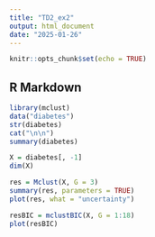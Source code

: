 ```yaml
---
title: "TD2_ex2"
output: html_document
date: "2025-01-26"
---
```


```r
knitr::opts_chunk$set(echo = TRUE)
```

## R Markdown

```r
library(mclust)
data("diabetes")
str(diabetes)
cat("\n\n")
summary(diabetes)
```
```r
X = diabetes[, -1]
dim(X)
```

```r
res = Mclust(X, G = 3)
summary(res, parameters = TRUE)
plot(res, what = "uncertainty")
```

```r
resBIC = mclustBIC(X, G = 1:18)
plot(resBIC)
```






